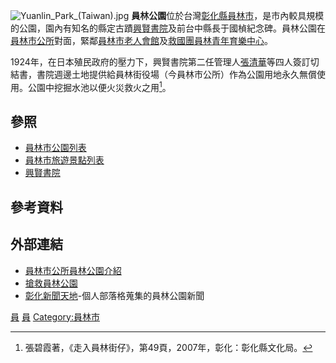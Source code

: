 {{Infobox park
| name             = 員林公園
| alt_name         = 
| native_name      = 
| native_name_lang = zh
| image            = File:Yuanlin_Park.jpg
| image_size       = 250px
| image_alt        = 
| image_caption    = 園區一景，中間傳統建築為[[興賢書院|興賢書院]]，後方大樓為[[員林國宅|員林國宅]]
| map              = <!-- or | map_image = -->  
| map_alt          = 
| map_width        = 
| map_caption      = 
| relief           = 
| label            = 
| label_position   = 
| mark             = 
| mark_width       =
| type             = 公園
| motto            = 
| location         = 彰化縣員林市三民街
| nearest_city     = 
| nearest_town     = 
| grid_ref_UK      = 
| grid_ref_Ireland = 
| coordinates      = {{Coord|23.9579848|120.5746832|type:landmark|display=inline,title}}
| coords_ref       = 
| area             = 
| elevation        = 
| authorized       =
| created          = 
| established      =
| designated       =
| opened           =
| opening          =
| closed           =
| founder          = 
| designer         = 
| etymology        =  
| owner            =
| administrator    =
| manager          =
| operator         = 
| visitation_num   = 
| visitation_year  = 
| visitation_ref   = 
| open             = 全天
| status           = 全年開放
| awards           = 
| camp_sites       = 
| hiking_trails    = 
| paths            = 
| terrain          =
| habitat          = 
| water            =
| plants           = 
| vegetation       = 
| species          = 
| collections      = 
| designation      = 
| disturbance      = 
| budget           = 
| parking          = 
| publictransit    = 
| transport        = 
| free_label       = 
| free_data        = 
| other_info       = 
| facilities       = 
| website          = 
| embedded         = 
| child            = 
}}
[[File:Yuanlin_Park_(Taiwan).jpg|right]]
'''員林公園'''位於台灣[[彰化縣|彰化縣]][[員林市|員林市]]，是市內較具規模的公園，園內有知名的縣定古蹟[[興賢書院|興賢書院]]及前台中縣長于國楨紀念碑。員林公園在[[員林市公所|員林市公所]]對面，緊鄰[[員林市老人會館|員林市老人會館]]及[[救國團員林青年育樂中心|救國團員林青年育樂中心]]。

1924年，在日本殖民政府的壓力下，興賢書院第二任管理人[[張清華_(仕紳)|張清華]]等四人簽訂切結書，書院週邊土地提供給員林街役場（今員林市公所）作為公園用地永久無償使用。公園中挖掘水池以便火災救火之用<ref>張碧霞著，《走入員林街仔》，第49頁，2007年，彰化：彰化縣文化局。</ref>。

==參照==
*[[彰化縣公園列表#員林市|員林市公園列表]]
*[[員林市旅遊景點列表|員林市旅遊景點列表]]
*[[興賢書院|興賢書院]]

==參考資料==
{{Reflist}}

==外部連結==
{{commons category|Yuanlin Park}}
*[http://www.yuanlin.gov.tw/tour/main3_view2.asp 員林市公所員林公園介紹]{{Wayback|url=http://www.yuanlin.gov.tw/tour/main3_view2.asp |date=20170527204757 }}
*[https://web.archive.org/web/20041120214154/http://twstudy.sinica.edu.tw/~ngo/topic/prize2/cc.htm 搶救員林公園]
*[http://tw.myblog.yahoo.com/jw!5xi2X8mRCU5T1jq0ku0-/searchblog?p=%E5%93%A1%E6%9E%97%E5%85%AC%E5%9C%92&my=1 彰化新聞天地]{{dead link|date=2018年2月 |bot=InternetArchiveBot |fix-attempted=yes }}-個人部落格蒐集的員林公園新聞

{{彰化縣文化資產}}

[[Category:彰化縣公園|員]]
[[Category:彰化縣旅遊景點|員]]
[[Category:員林市|Category:員林市]]